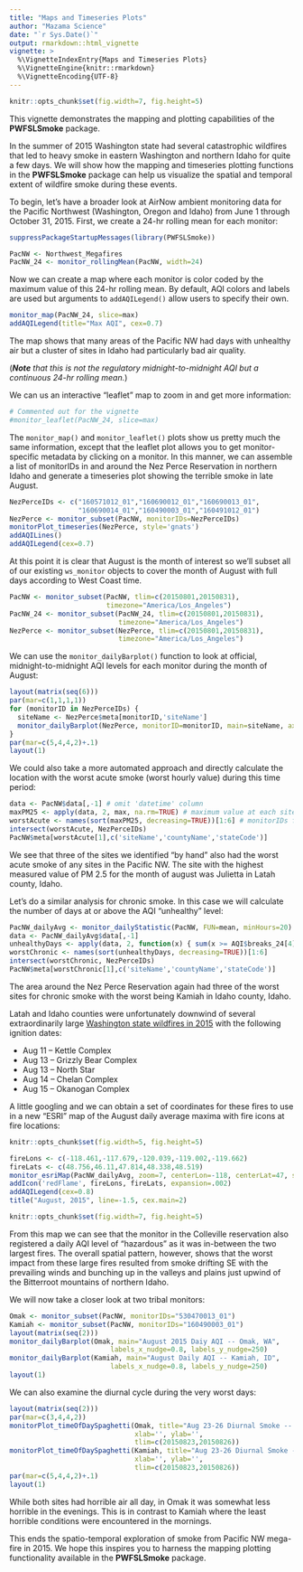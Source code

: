 ```yaml
---
title: "Maps and Timeseries Plots"
author: "Mazama Science"
date: "`r Sys.Date()`"
output: rmarkdown::html_vignette
vignette: >
  %\VignetteIndexEntry{Maps and Timeseries Plots}
  %\VignetteEngine{knitr::rmarkdown}
  %\VignetteEncoding{UTF-8}
---
```


```r
knitr::opts_chunk$set(fig.width=7, fig.height=5)
```

This vignette demonstrates the mapping and plotting capabilities of the **PWFSLSmoke** package.

In the summer of 2015 Washington state had several catastrophic wildfires that led to heavy smoke in eastern Washington and northern Idaho for quite a few days. We will show how the mapping and timeseries plotting functions in the **PWFSLSmoke** package can help us visualize the spatial and temporal extent of wildfire smoke during these events.

To begin, let's have a broader look at AirNow ambient monitoring data for the Pacific Northwest (Washington, Oregon and Idaho) from June 1 through October 31, 2015. First, we create a 24-hr rolling mean for each monitor:

```r
suppressPackageStartupMessages(library(PWFSLSmoke))

PacNW <- Northwest_Megafires
PacNW_24 <- monitor_rollingMean(PacNW, width=24)
```

Now we can create a map where each monitor is color coded by the maximum value of this 24-hr rolling mean. By default, AQI colors and labels are used but arguments to `addAQILegend()` allow users to specify their own.

```r
monitor_map(PacNW_24, slice=max)
addAQILegend(title="Max AQI", cex=0.7)
```

The map shows that many areas of the Pacific NW had days with unhealthy air but a cluster of sites in
Idaho had particularly bad air quality.

(*__Note__ that this is not the regulatory midnight-to-midnight AQI but a continuous 24-hr rolling mean.*)

We can us an interactive "leaflet" map to zoom in and get more information:

```r
# Commented out for the vignette
#monitor_leaflet(PacNW_24, slice=max)
```

The `monitor_map()` and `monitor_leaflet()` plots show us pretty much the same information, except that the leaflet plot allows you to get monitor-specific metadata by clicking on a monitor.
In this manner, we can assemble a list of monitorIDs in and around the Nez Perce Reservation in northern Idaho and generate a timeseries plot showing the terrible smoke in late August.

```r
NezPerceIDs <- c("160571012_01","160690012_01","160690013_01",
                 "160690014_01","160490003_01","160491012_01")
NezPerce <- monitor_subset(PacNW, monitorIDs=NezPerceIDs)
monitorPlot_timeseries(NezPerce, style='gnats')
addAQILines()
addAQILegend(cex=0.7)
```

At this point it is clear that August is the month of interest so we'll subset all of our existing `ws_monitor` objects to cover the month of August with full days according to West Coast time.

```r
PacNW <- monitor_subset(PacNW, tlim=c(20150801,20150831),
                        timezone="America/Los_Angeles")
PacNW_24 <- monitor_subset(PacNW_24, tlim=c(20150801,20150831),
                           timezone="America/Los_Angeles")
NezPerce <- monitor_subset(NezPerce, tlim=c(20150801,20150831),
                           timezone="America/Los_Angeles")
```

We can use the `monitor_dailyBarplot()` function to look at official, midnight-to-midnight AQI levels for each monitor during the month of August:

```r
layout(matrix(seq(6)))
par(mar=c(1,1,1,1))
for (monitorID in NezPerceIDs) {
  siteName <- NezPerce$meta[monitorID,'siteName']
  monitor_dailyBarplot(NezPerce, monitorID=monitorID, main=siteName, axes=FALSE) 
}
par(mar=c(5,4,4,2)+.1)
layout(1)
```


We could also take a more automated approach and directly calculate the location with the worst acute smoke (worst hourly value) during this time period:

```r
data <- PacNW$data[,-1] # omit 'datetime' column
maxPM25 <- apply(data, 2, max, na.rm=TRUE) # maximum value at each site
worstAcute <- names(sort(maxPM25, decreasing=TRUE))[1:6] # monitorIDs for the six worst sites in PacNW
intersect(worstAcute, NezPerceIDs)
PacNW$meta[worstAcute[1],c('siteName','countyName','stateCode')]
```

We see that three of the sites we identified "by hand" also had the worst acute smoke of any sites in the Pacific NW. The site with the highest measured value of PM 2.5 for the month of august was Julietta in Latah county, Idaho.

Let's do a similar analysis for chronic smoke. In this case we will calculate the number of days at or above
the AQI "unhealthy" level: 

```r
PacNW_dailyAvg <- monitor_dailyStatistic(PacNW, FUN=mean, minHours=20)
data <- PacNW_dailyAvg$data[,-1]
unhealthyDays <- apply(data, 2, function(x) { sum(x >= AQI$breaks_24[4], na.rm=TRUE) })
worstChronic <- names(sort(unhealthyDays, decreasing=TRUE))[1:6]
intersect(worstChronic, NezPerceIDs)
PacNW$meta[worstChronic[1],c('siteName','countyName','stateCode')]
```

The area around the Nez Perce Reservation again had three of the worst sites for chronic smoke with the worst being Kamiah in Idaho county, Idaho.

Latah and Idaho counties were unfortunately downwind of several extraordinarily large [Washington state wildfires in 2015](https://en.wikipedia.org/wiki/2015_Washington_wildfires) with the following ignition dates:

 * Aug 11 -- Kettle Complex
 * Aug 13 -- Grizzly Bear Complex
 * Aug 13 -- North Star
 * Aug 14 -- Chelan Complex
 * Aug 15 -- Okanogan Complex
 
A little googling and we can obtain a set of coordinates for these fires to use in a new "ESRI" map of the August daily average maxima with fire icons at fire locations:
 
```r
knitr::opts_chunk$set(fig.width=5, fig.height=5)
```

```r
fireLons <- c(-118.461,-117.679,-120.039,-119.002,-119.662)
fireLats <- c(48.756,46.11,47.814,48.338,48.519)
monitor_esriMap(PacNW_dailyAvg, zoom=7, centerLon=-118, centerLat=47, slice=max)
addIcon('redFlame', fireLons, fireLats, expansion=.002)
addAQILegend(cex=0.8)
title("August, 2015", line=-1.5, cex.main=2)
```

```r
knitr::opts_chunk$set(fig.width=7, fig.height=5)
```

From this map we can see that the monitor in the Colleville reservation also registered a daily AQI level of "hazardous"
as it was in-between the two largest fires. The overall spatial pattern, however, shows that the worst impact from these
large fires resulted from smoke drifting SE with the prevailing winds and bunching up in the valleys and plains just upwind of the Bitterroot mountains of northern Idaho. 

We will now take a closer look at two tribal monitors:

```r
Omak <- monitor_subset(PacNW, monitorIDs="530470013_01")
Kamiah <- monitor_subset(PacNW, monitorIDs="160490003_01")
layout(matrix(seq(2)))
monitor_dailyBarplot(Omak, main="August 2015 Daiy AQI -- Omak, WA",
                         labels_x_nudge=0.8, labels_y_nudge=250)
monitor_dailyBarplot(Kamiah, main="August Daily AQI -- Kamiah, ID",
                         labels_x_nudge=0.8, labels_y_nudge=250)
layout(1)
```

We can also examine the diurnal cycle during the very worst days:

```r
layout(matrix(seq(2)))
par(mar=c(3,4,4,2))
monitorPlot_timeOfDaySpaghetti(Omak, title="Aug 23-26 Diurnal Smoke -- Omak, WA",
                               xlab='', ylab='',
                               tlim=c(20150823,20150826))
monitorPlot_timeOfDaySpaghetti(Kamiah, title="Aug 23-26 Diurnal Smoke -- Kamiah, ID",
                               xlab='', ylab='',
                               tlim=c(20150823,20150826))
par(mar=c(5,4,4,2)+.1)
layout(1)
```

While both sites had horrible air all day, in Omak it was somewhat less horrible in the evenings. This is in contrast to
Kamiah where the least horrible conditions were encountered in the mornings.

This ends the spatio-temporal exploration of smoke from Pacific NW mega-fire in 2015.
We hope this inspires you to harness the mapping plotting functionality available in the **PWFSLSmoke** package.

